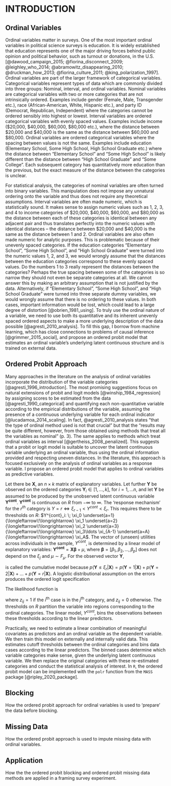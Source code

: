 # INTRODUCTION {#intro}

<!--
Some general text about surveys and survey experiments. Basically the abstract, but longer, more elaborate.
-->


## Ordinal Variables {#intro-ordinal}

Ordinal variables matter in surveys. One of the most important ordinal variables in political science surveys is education. It is widely established that education represents one of the major driving forces behind public opinion and political behavior, such as turnout or donations, in the U.S. [@dawood_campaign_2015; @fiorina_disconnect_2009; @leighley_who_2014; @abramowitz_disappearing_2010; @druckman_how_2013; @fiorina_culture_2011; @king_polarization_1997]. Ordinal variables are part of the larger framework of categorical variables. Categorical variables represent types of data which are commonly divided into three groups: Nominal, interval, and ordinal variables. Nominal variables are categorical variables with two or more categories that are not intrinsically ordered. Examples include gender (Female, Male, Transgender etc.), race (African-American, White, Hispanic etc.), and party ID (Democrat, Republican, Independent) where the categories cannot be ordered sensibly into highest or lowest. Interval variables are ordered categorical variables with evenly spaced values. Examples include income (\$20,000, \$40,000, \$60,000, \$80,000 etc.), where the distance between \$20,000 and \$40,000 is the same as the distance between \$60,000 and \$80,000. Ordinal variables are ordered categorical variables where the spacing between values is not the same. Examples include education (Elementary School, Some High School, High School Graduate etc.) where the distance between "Elementary School" and "Some High School" is likely different than the distance between "High School Graduate" and "Some College". Each subsequent category has quantitatively more education than the previous, but the exact measure of the distance between the categories is unclear.  

For statistical analysis, the categories of nominal variables are often turned into binary variables. This manipulation does not impose any unnatural ordering onto the variable and thus does not require any theoretical assumptions. Interval variables are often made numeric, which is statistically sound. It makes sense to assign numeric values such as 1, 2, 3, and 4 to income categories of \$20,000, \$40,000, \$60,000, and \$80,000 as the distance between each of these categories is identical between any adjacent pair and thus translates perfectly into the numeric values with identical distances -- the distance between \$20,000 and \$40,000 is the same as the distance between 1 and 2. Ordinal variables are also often made numeric for analytic purposes. This is problematic because of their unevenly spaced categories. If the education categories "Elementary School", "Some High School", and "High School Graduate" were turned into the numeric values 1, 2, and 3, we would wrongly assume that the distances between the education categories correspond to these evenly spaced values. Do the numbers 1 to 3 really represent the distances between the categories? Perhaps the true spacing between some of the categories is so narrow they should not even be separate categories at all. We cannot answer this by making an arbitrary assumption that is not justified by the data. Alternatively, if "Elementary School", "Some High School", and "High School Graduate" were turned into three separate dummy variables, we would wrongly assume that there is no ordering to these values. In both cases, important information would be lost, which could lead to a large degree of distortion [@obrien_1981_using]. To truly use the ordinal nature of a variable, we need to use both its quantitative and its inherent unevenly spaced ordered aspects to make a more underlying description of the data possible [@agresti_2010_analysis]. To fill this gap, I borrow from machine learning, which has close connections to problems of causal inference [@grimmer_2015_social], and propose an ordered probit model that estimates an ordinal variable's underlying latent continuous structure and is trained on external data.


## Ordered Probit Approach {#intro-op}

Many approaches in the literature on the analysis of ordinal variables incorporate the distribution of the variable categories [@agresti_1996_introduction]. The most promising suggestions focus on natural extensions of probit and logit models [@winship_1984_regression] by assigning scores to be estimated from the data [@agresti_1990_categorical] and quantifying each non-quantitative variable according to the empirical distributions of the variable, assuming the presence of a continuous underlying variable for each ordinal indicator [@lucadamoa_2014_scaling]. In fact, @agresti_2010_analysis states "that the type of ordinal method used is not that crucial" but that the "results may be quite different, however, from those obtained using methods that treat all the variables as nominal" (p. 3). The same applies to methods which treat ordinal variables as interval [@gertheiss_2008_penalized]. This suggests that a probit or logit model is suitable to uncover the latent continuous variable underlying an ordinal variable, thus using the ordinal information provided and respecting uneven distances. In the literature, this approach is focused exclusively on the analysis of ordinal variables as a response variable. I propose an ordered probit model that applies to ordinal variables as predictive variables.

Let there be $\bm{X}$, an $n \times k$ matrix of explanatory variables. Let further $\bm{Y}$ be observed on the ordered categories $\bm{Y}_i \in [1,\ldots,k]$, for $i=1,\ldots n$, and let $\bm{Y}$ be assumed to be produced by the unobserved latent continuous variable $\bm{Y^{cont}}$. $\bm{Y^{cont}}$ is continuous on $R$ from $-\infty$ to $\infty$. The 'response mechanism' for the $r^{th}$ category is $Y=r \Longleftrightarrow \xi_{r-1} < Y^{cont} < \xi_r$. This requires there to be thresholds on $R$:
$Y^{cont}_i: \; \xi_0 \underset{a=1}{\longleftarrow\!\longrightarrow} \xi_1 \underset{a=2}{\longleftarrow\!\longrightarrow} \xi_2 \underset{a=3}{\longleftarrow\!\longrightarrow} \xi_3\ldots \xi_{A-1} \underset{a=A}{\longleftarrow\!\longrightarrow} \xi_A$. The vector of (unseen) utilities across individuals in the sample, $Y^{cont}$, is determined by a linear model of explanatory variables: $\bm{Y^{cont}} = \bm{X} \bm{\beta} + \mu$, where $\bm{\beta} =[\beta_1,\beta_2,\ldots,\beta_p]$ does not depend on the $\xi_j$ and $\mu \sim F_{\mu}$. For the observed vector $\bm{Y}$,

\begin{align}
p(\bm{Y} \leq r|\bm{X}) &= p(\bm{Y^{cont}} \leq \xi_r) = p(\bm{X}\bm{\beta} + \mu \leq \xi_r) \nonumber\\
&= p(\mu \leq \xi_r+\bm{X}\bm{\beta}) = F_{\mu}(\xi_r + \bm{X}\bm{\beta})
\end{align}
            
is called the cumulative model because $p(\bm{Y} \leq \xi_r|\bm{X}) = p(\bm{Y}=1|\bm{X}) + p(\bm{Y}=2|\bm{X}) + \ldots + p(\bm{Y}=r|\bm{X})$. A logistic distributional assumption on the errors produces the ordered logit specification

\begin{align}
F_{\mu}(\xi_r - \bm{X}'\bm{\beta}) = P(\bm{Y} \leq r|\bm{X}) = [1+\exp(-\xi_r-\bm{X}'\bm{\beta})]^{-1}. 
\end{align}

The likelihood function is 

\begin{align}
L(\bm{\beta},\bm{\xi}|\bm{X},\bm{Y}) = \prod_{i=1}^{n}\prod_{j=1}^{A-1}\left[\Lambda(\xi_j + \bm{X}_i'\bm{\beta}) - \Lambda(\xi_{j-1} + \bm{X}_i'\bm{\beta}) \right]^{z_{ij}}
\end{align}

where $z_{ij}=1$ if the $i^\text{th}$ case is in the $j^\text{th}$ category, and $z_{ij}=0$ otherwise. The thresholds on $R$ partition the variable into regions corresponding to the ordinal categories. The linear model, $Y^{cont}$, bins the observations between these thresholds according to the linear predictors. 

Practically, we need to estimate a linear combination of meaningful covariates as predictors and an ordinal variable as the dependent variable. We then train this model on externally and internally valid data. This estimates cutoff thresholds between the ordinal categories and bins data cases according to the linear predictors. The binned cases determine which variable categories make sense, given the underlying latent continuous variable. We then replace the original categories with these re-estimated categories and conduct the statistical analysis of interest. In `R`, the ordered probit model can be implemented with the `polr` function from the `MASS` package [@ripley_2020_package].







\clearpage

## Blocking {#intro-blocking}

How the ordered probit approach for ordinal variables is used to 'prepare' the data before blocking.



## Missing Data {#intro-missing}

How the ordered probit approach is used to impute missing data with ordinal variables.



## Application {#intro-application}

How the the ordered probit blocking and ordered probit missing data methods are applied in a framing survey experiment.



